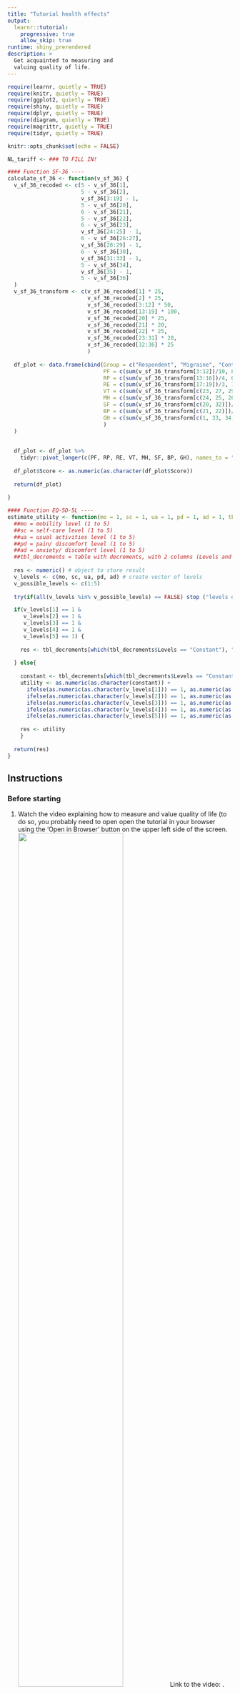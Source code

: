 ```yaml
---
title: "Tutorial health effects"
output: 
  learnr::tutorial:
    progressive: true
    allow_skip: true
runtime: shiny_prerendered
description: >
  Get acquainted to measuring and
  valuing quality of life.
---
```


```r
require(learnr, quietly = TRUE)
require(knitr, quietly = TRUE)
require(ggplot2, quietly = TRUE)
require(shiny, quietly = TRUE)
require(dplyr, quietly = TRUE)
require(diagram, quietly = TRUE)
require(magrittr, quietly = TRUE)
require(tidyr, quietly = TRUE)

knitr::opts_chunk$set(echo = FALSE)

NL_tariff <- ### TO FILL IN!

#### Function SF-36 ----
calculate_sf_36 <- function(v_sf_36) {
  v_sf_36_recoded <- c(5 - v_sf_36[1],
                       5 - v_sf_36[2],
                       v_sf_36[3:19] - 1,
                       5 - v_sf_36[20],
                       6 - v_sf_36[21],
                       5 - v_sf_36[22],
                       6 - v_sf_36[23],
                       v_sf_36[24:25] - 1,
                       6 - v_sf_36[26:27],
                       v_sf_36[28:29] - 1,
                       6 - v_sf_36[30],
                       v_sf_36[31:33] - 1,
                       5 - v_sf_36[34],
                       v_sf_36[35] - 1,
                       5 - v_sf_36[36]
  )
  v_sf_36_transform <- c(v_sf_36_recoded[1] * 25,
                         v_sf_36_recoded[2] * 25,
                         v_sf_36_recoded[3:12] * 50,
                         v_sf_36_recoded[13:19] * 100,
                         v_sf_36_recoded[20] * 25,
                         v_sf_36_recoded[21] * 20,
                         v_sf_36_recoded[22] * 25,
                         v_sf_36_recoded[23:31] * 20,
                         v_sf_36_recoded[32:36] * 25
                         )
  
  df_plot <- data.frame(cbind(Group = c("Respondent", "Migraine", "Control"),
                              PF = c(sum(v_sf_36_transform[3:12])/10, 84.8, 86.1),
                              RP = c(sum(v_sf_36_transform[13:16])/4, 63.3, 76.6),
                              RE = c(sum(v_sf_36_transform[17:19])/3, 75.1, 81.2),
                              VT = c(sum(v_sf_36_transform[c(23, 27, 29, 31)])/4, 61.5, 68),
                              MH = c(sum(v_sf_36_transform[c(24, 25, 26, 28, 30)])/5, 72.2, 76.8),
                              SF = c(sum(v_sf_36_transform[c(20, 32)])/2, 76.6, 84.7),
                              BP = c(sum(v_sf_36_transform[c(21, 22)])/2, 69.4, 81.6),
                              GH = c(sum(v_sf_36_transform[c(1, 33, 34, 35, 36)])/5, 66.4, 72)
                              )
  )
  
  
  df_plot <- df_plot %>% 
    tidyr::pivot_longer(c(PF, RP, RE, VT, MH, SF, BP, GH), names_to = "Domain", values_to = "Score")
  
  df_plot$Score <- as.numeric(as.character(df_plot$Score))
  
  return(df_plot)
  
}

#### Function EQ-5D-5L ----
estimate_utility <- function(mo = 1, sc = 1, ua = 1, pd = 1, ad = 1, tbl_decrements = NL_tariff){
  ##mo = mobility level (1 to 5)
  ##sc = self-care level (1 to 5)
  ##ua = usual activities level (1 to 5)
  ##pd = pain/ discomfort level (1 to 5)
  ##ad = anxiety/ discomfort level (1 to 5)
  ##tbl_decrements = table with decrements, with 2 columns (Levels and Decrements), order by category and levels
  
  res <- numeric() # object to store result
  v_levels <- c(mo, sc, ua, pd, ad) # create vector of levels
  v_possible_levels <- c(1:5)
 
  try(if(all(v_levels %in% v_possible_levels) == FALSE) stop ("levels different than 1 to 5"))

  if(v_levels[1] == 1 &
     v_levels[2] == 1 &
     v_levels[3] == 1 &
     v_levels[4] == 1 &
     v_levels[5] == 1) {
    
    res <- tbl_decrements[which(tbl_decrements$Levels == "Constant"), "Decrements"]
    
  } else{
    
    constant <- tbl_decrements[which(tbl_decrements$Levels == "Constant"), "Decrements"] # Constant when deviating from full health
    utility <- as.numeric(as.character(constant)) + 
      ifelse(as.numeric(as.character(v_levels[1])) == 1, as.numeric(as.character("0")), as.numeric(as.character(tbl_decrements[which(tbl_decrements$Levels == paste0("mo", v_levels[1])), "Decrements"]))) +
      ifelse(as.numeric(as.character(v_levels[2])) == 1, as.numeric(as.character("0")), as.numeric(as.character(tbl_decrements[which(tbl_decrements$Levels == paste0("sc", v_levels[2])), "Decrements"]))) +
      ifelse(as.numeric(as.character(v_levels[3])) == 1, as.numeric(as.character("0")), as.numeric(as.character(tbl_decrements[which(tbl_decrements$Levels == paste0("ua", v_levels[3])), "Decrements"]))) +
      ifelse(as.numeric(as.character(v_levels[4])) == 1, as.numeric(as.character("0")), as.numeric(as.character(tbl_decrements[which(tbl_decrements$Levels == paste0("pd", v_levels[4])), "Decrements"]))) +
      ifelse(as.numeric(as.character(v_levels[5])) == 1, as.numeric(as.character("0")), as.numeric(as.character(tbl_decrements[which(tbl_decrements$Levels == paste0("ad", v_levels[5])), "Decrements"]))) # apply decrements
    
    res <- utility
    }
  
  return(res)
}
```

## Instructions

### Before starting
1. Watch the video explaining how to measure and value quality of life (to do so, you probably need to open open the tutorial in your browser using the 'Open in Browser' button on the upper left side of the screen.  
![](){width="70%"}
Link to the video: .  

### Aims and instructions
The overall aim of this assignment is to get you acquainted with measuring and valuing quality of life using different instruments.  
**OF NOTE**: the solutions which are provided are one way to perform the calculations, you can obtain the same results using other fomula's. The last 'Hint' is always the solution of the assignment. Soultions can be copy/paste in the chunk as shown in the figures below. Once you have completed a code chunk, you can run it by pushing the 'Run code' button on the upper-right side of the chunk.  


```r
knitr::include_graphics("Tutorial_health_effects_files/images/Image_hint.png")
```

```r
knitr::include_graphics("Tutorial_health_effects_files/images/Image_solution.png")
```

[Link to figures](https://education.rstudio.com/blog/2020/05/learnr-for-remote/)

## SF-36
In this assignment you will experience what it is like to fill out the SF-36 Health Survey, a descriptive health-related quality of life instrument. You will start by filling in the SF-36 questionnaire. Subsequently you will enter your individual responses using the button below. These answers will automatically be rescored in the 8 sub-scales of the SF-36. Below a table and a graph will be drawn with your scores ('Respondent’). In these, the scores of a group of patients with migraine and a healthy control group are also displayed for comparison purposes.  
Instructions for completing the questionnaire: Please answer every question. Some questions may look like others, but each one is different. Please take the time to read and answer each question carefully by selecting in the description that best represents your health status.  
Your results are plotted in the graph below, in comparison with the results of a group of migraine patients (N = 340) and a control group of healthy individuals (N = 467).
```r
div(style = "display:inline-block",
    tags$div(class = "panel-heading", "1. In general, would you say your health is:"),
    radioButtons(inputId = "it_1",
                 label = NULL,
                 choices = list("Excellent" = 1, 
                                "Very good" = 2, 
                                "Good" = 3,
                                "Fair" = 4,
                                "Poor" = 5),
                 selected = 1),
    width = "350px")
div(style = "display:inline-block",
    tags$div(class = "panel-heading", "2. Compared to one year ago, how would you rate your health in general now?"),
    radioButtons(inputId = "it_2",
                 label = NULL,
                 choices = list("Much better now than a year ago" = 1, 
                                "Somewhat better now than a year ago" = 2, 
                                "About the same as one year ago" = 3,
                                "Somewhat worse now than one year ago" = 4,
                                "Much worse now than one year ago" = 5),
                 selected = 1),
    width = "350px")
tags$hr()
h4("3. The following items are about activities you might do during a typical day. Does your health now limit you in these activities? If so, how much?")
div(style = "display:inline-block",
    tags$div(class = "panel-heading", "3.a. Vigorous activities, such as running, lifting heavy objects, participating in strenuous sports."),
    radioButtons(inputId = "it_3a",
             label = NULL,
             choices = list("Yes, limited a lot." = 1, 
                            "Yes, limited a little." = 2, 
                            "No, not limited at all." = 3),
             selected = 3),
    width = "350px")
div(style = "display:inline-block",
    tags$div(class = "panel-heading", "3.b. Moderate activities, such as moving a table, pushing a vacuum cleaner, bowling, or playing golf?"),
    radioButtons(inputId = "it_3b",
             label = NULL,
             choices = list("Yes, limited a lot." = 1, 
                            "Yes, limited a little." = 2, 
                            "No, not limited at all." = 3),
             selected = 3),
    width = "350px")
div(style = "display:inline-block",
    tags$div(class = "panel-heading", "3.c. Lifting or carrying groceries."),
    radioButtons(inputId = "it_3c",
             label = NULL,
             choices = list("Yes, limited a lot." = 1, 
                            "Yes, limited a little." = 2, 
                            "No, not limited at all." = 3),
             selected = 3),
    width = "350px"
)
div(style = "display:inline-block",
    tags$div(class = "panel-heading", "3.d. Climbing several flights of stairs."),
    radioButtons(inputId = "it_3d",
             label = NULL,
             choices = list("Yes, limited a lot." = 1, 
                            "Yes, limited a little." = 2, 
                            "No, not limited at all." = 3),
             selected = 3),
    width = "350px")
div(style = "display:inline-block",
    tags$div(class = "panel-heading", "3.e. Climbing one flight of stairs."),
    radioButtons(inputId = "it_3e",
             label = NULL,
             choices = list("Yes, limited a lot." = 1, 
                            "Yes, limited a little." = 2, 
                            "No, not limited at all." = 3),
             selected = 3),
    width = "350px")
div(style = "display:inline-block",
    tags$div(class = "panel-heading", "3.f. Bending, kneeling or stooping."),
    radioButtons(inputId = "it_3f",
             label = NULL,
             choices = list("Yes, limited a lot." = 1, 
                            "Yes, limited a little." = 2, 
                            "No, not limited at all." = 3),
             selected = 3),
    width = "350px")
div(style = "display:inline-block",
    tags$div(class = "panel-heading", "3.g. Walking more than one mile."),
    radioButtons(inputId = "it_3g",
             label = NULL,
             choices = list("Yes, limited a lot." = 1, 
                            "Yes, limited a little." = 2, 
                            "No, not limited at all." = 3),
             selected = 3),
    width = "350px")
div(style = "display:inline-block",
    tags$div(class = "panel-heading", "3.h. Walking several blocks."),
    radioButtons(inputId = "it_3h",
             label = NULL,
             choices = list("Yes, limited a lot." = 1, 
                            "Yes, limited a little." = 2, 
                            "No, not limited at all." = 3),
             selected = 3),
    width = "350px")
div(style = "display:inline-block",
    tags$div(class = "panel-heading", "3.i. Walking one block."),
    radioButtons(inputId = "it_3i",
             label = NULL,
             choices = list("Yes, limited a lot." = 1, 
                            "Yes, limited a little." = 2, 
                            "No, not limited at all." = 3),
             selected = 3),
    width = "350px")
div(style = "display:inline-block",
    tags$div(class = "panel-heading", "3.j. Bathing or dressing yourself."),
    radioButtons(inputId = "it_3j",
                 label = NULL,
                 choices = list("Yes, limited a lot." = 1, 
                                "Yes, limited a little." = 2, 
                                "No, not limited at all." = 3),
                 selected = 3),
    width = "350px")
tags$hr()
h4("4. During the past 4 weeks, have you had any of the following problems with your work or other regular daily activities as a result of your physical health?")
div(style = "display:inline-block",
    tags$div(class = "panel-heading", "4.a. Cut down the amount of time you spent on work or other activities?"),
    radioButtons(inputId = "it_4a",
                 label = NULL,
                 choices = list("Yes" = 1, 
                                "No" = 2),
                 selected = 2),
    width = "250px")
div(style = "display:inline-block",
    tags$div(class = "panel-heading", "4.b. Accomplished less than you would like?"),
    radioButtons(inputId = "it_4b",
                 label = NULL,
                 choices = list("Yes" = 1, 
                                "No" = 2),
                 selected = 2),
    width = "250px")
div(style = "display:inline-block",
    tags$div(class = "panel-heading", "4.c. Were limited in the kind of work or other activities"),
    radioButtons(inputId = "it_4c",
                 label = NULL,
                 choices = list("Yes" = 1, 
                                "No" = 2),
                 selected = 2),
    width = "250px")
div(style = "display:inline-block",
    tags$div(class = "panel-heading", "4.d. Had difficulty performing the work or other activities",
             tags$br(),
             "(for example, it took extra time)"),
    radioButtons(inputId = "it_4d",
                 label = NULL,
                 choices = list("Yes" = 1, 
                                "No" = 2),
                 selected = 2),
    width = "250px")
tags$hr()
h4("5. During the past 4 weeks, have you had any of the following problems with your work or other regular daily activities as a result of any emotional problems (such as feeling depressed or anxious)?")
div(style = "display:inline-block",
    tags$div(class = "panel-heading", "5.a. Cut down the amount of time you spent on work or other activities?"),
    radioButtons(inputId = "it_5a",
                 label = NULL,
                 choices = list("Yes" = 1, 
                                "No" = 2),
                 selected = 2),
    width = "250px")
div(style = "display:inline-block",
    tags$div(class = "panel-heading", "5b. Accomplished less than you would like?"),
    radioButtons(inputId = "it_5b",
                 label = NULL,
                 choices = list("Yes" = 1, 
                                "No" = 2),
                 selected = 2),
    width = "250px")
div(style = "display:inline-block",                            
    tags$div(class = "panel-heading", "5.c. Didn't do work or other activities as carefully as usual"),
    radioButtons(inputId = "it_5c",
                 label = NULL,
                 choices = list("Yes" = 1, 
                                "No" = 2),
                 selected = 2),
    width = "250px")
tags$hr()
div(style = "display:inline-block",
    tags$div(class = "panel-heading", 
             "6. During the past 4 weeks, to what extent has your physical health",
             tags$br(), 
             "or emotional problems interfered with your normal social activities",
             tags$br(),
             "with family, friends, neighbors, or groups?"),
    radioButtons(inputId = "it_6",
                 label = NULL,
                 choices = list("Not at all" = 1, 
                                "Slightly" = 2, 
                                "Moderately" = 3,
                                "Quite a bit" = 4,
                                "Extremely" = 5),
                 selected = 1),
    width = "350px")
div(style = "display:inline-block",
    tags$div(class = "panel-heading", "7. How much bodily pain have you had during the past 4 weeks?"),
    radioButtons(inputId = "it_7",
                 label = NULL,
                 choices = list("Not at all" = 1, 
                                "Slightly" = 2, 
                                "Moderately" = 3,
                                "Quite a bit" = 4,
                                "Extremely" = 5),
                 selected = 1),
    width = "350px")
div(style = "display:inline-block",
    tags$div(class = "panel-heading", "8. During the past 4 weeks, how much did pain interfere with your normal work (including both work outside the home and housework)?"),
    radioButtons(inputId = "it_8",
                 label = NULL,
                 choices = list("Not at all" = 1, 
                                "Slightly" = 2, 
                                "Moderately" = 3,
                                "Quite a bit" = 4,
                                "Extremely" = 5),
                 selected = 1),
    width = "350px")
tags$hr()
h4("9. These questions are about how you feel and how things have been with you during the past 4 weeks. For each question, please give the one answer that comes closest to the way you have been feeling. How much of the time during the past 4 weeks.")
div(style = "display:inline-block",
    tags$div(class = "panel-heading", "9.a. did you feel full of pep?"),
    radioButtons(inputId = "it_9a",
                 label = NULL,
                 choices = list("Almost all the time" = 1, 
                                "Most of the time" = 2, 
                                "A good bit of the time" = 3,
                                "Some of the time" = 4,
                                "A little bit of the time" = 5,
                                "None of the time" = 6),
                 selected = 1),
    width = "250px")
div(style = "display:inline-block",
    tags$div(class = "panel-heading", "9.b. have you been a very nervous person?"),
    radioButtons(inputId = "it_9b",
                 label = NULL,
                 choices = list("Almost all the time" = 1, 
                                "Most of the time" = 2, 
                                "A good bit of the time" = 3,
                                "Some of the time" = 4,
                                "A little bit of the time" = 5,
                                "None of the time" = 6),
                 selected = 6),
    width = "250px")
div(style = "display:inline-block",
    tags$div(class = "panel-heading", "9.c. have you felt so down in the dumps nothing could cheer you up?"),
    radioButtons(inputId = "it_9c",
                 label = NULL,
                 choices = list("Almost all the time" = 1, 
                                "Most of the time" = 2, 
                                "A good bit of the time" = 3,
                                "Some of the time" = 4,
                                "A little bit of the time" = 5,
                                "None of the time" = 6),
                 selected = 6),
    width = "250px")
div(style = "display:inline-block",
    tags$div(class = "panel-heading", "d. have you felt calm and peaceful?"),
    radioButtons(inputId = "it_9d",
                 label = NULL,
                 choices = list("Almost all the time" = 1, 
                                "Most of the time" = 2, 
                                "A good bit of the time" = 3,
                                "Some of the time" = 4,
                                "A little bit of the time" = 5,
                                "None of the time" = 6),
                 selected = 1),
    width = "250px")
div(style = "display:inline-block",
    tags$div(class = "panel-heading", "9.e. did you have a lot of energy?"),
    radioButtons(inputId = "it_9e",
                 label = NULL,
                 choices = list("Almost all the time" = 1, 
                                "Most of the time" = 2, 
                                "A good bit of the time" = 3,
                                "Some of the time" = 4,
                                "A little bit of the time" = 5,
                                "None of the time" = 6),
                 selected = 1),
    width = "250px")
div(style = "display:inline-block",
    tags$div(class = "panel-heading", "9.f. have you felt downhearted and blue?"),
    radioButtons(inputId = "it_9f",
                 label = NULL,
                 choices = list("Almost all the time" = 1, 
                                "Most of the time" = 2, 
                                "A good bit of the time" = 3,
                                "Some of the time" = 4,
                                "A little bit of the time" = 5,
                                "None of the time" = 6),
                 selected = 6),
    width = "250px")
div(style = "display:inline-block",
    tags$div(class = "panel-heading", "9.g. did you feel worn out?"),
    radioButtons(inputId = "it_9g",
                 label = NULL,
                 choices = list("Almost all the time" = 1, 
                                "Most of the time" = 2, 
                                "A good bit of the time" = 3,
                                "Some of the time" = 4,
                                "A little bit of the time" = 5,
                                "None of the time" = 6),
                 selected = 6),
    width = "250px")
div(style = "display:inline-block",
    tags$div(class = "panel-heading", "9.h. have you been a happy person?"),
    radioButtons(inputId = "it_9h",
                 label = NULL,
                 choices = list("Almost all the time" = 1, 
                                "Most of the time" = 2, 
                                "A good bit of the time" = 3,
                                "Some of the time" = 4,
                                "A little bit of the time" = 5,
                                "None of the time" = 6),
                 selected = 1),
    width = "250px")
div(style = "display:inline-block",
    tags$div(class = "panel-heading", "9.i. did you feel tired?"),
    radioButtons(inputId = "it_9i",
             label = NULL,
             choices = list("Almost all the time" = 1, 
                            "Most of the time" = 2, 
                            "A good bit of the time" = 3,
                            "Some of the time" = 4,
                            "A little bit of the time" = 5,
                            "None of the time" = 6),
             selected = 6),
    width = "250px")
tags$hr()
div(style = "display:inline-block",
    tags$div(class = "panel-heading", "10. During the past 4 weeks, how much of the time has your physical health or emotional problems interfered with your social activities (like visiting friends, relatives, etc.)?"),
    radioButtons(inputId = "it_10",
                 label = NULL,
                 choices = list("Almost all the time" = 1, 
                                "Most of the time" = 2,
                                "Some of the time" = 3,
                                "A little bit of the time" = 4,
                                "None of the time" = 5),
                 selected = 5),
    width = "350px")
tags$hr()
h4("How TRUE or FALSE is each of the following statements for you?")
div(style = "display:inline-block",
    tags$div(class = "panel-heading", "a. I seem to get sick a little easier than other people"),
    radioButtons(inputId = "it_11a",
                 label = NULL,
                 choices = list("Definitely true" = 1, 
                                "Mostly true" = 2, 
                                "Don't know" = 3,
                                "Moslty false" = 4,
                                "False" = 5),
                selected = 5),
    width = "250px")
div(style = "display:inline-block",
    tags$div(class = "panel-heading", "b. I am as healthy as anybody I know"),
    radioButtons(inputId = "it_11b",
                 label = NULL,
                 choices = list("Definitely true" = 1, 
                                "Mostly true" = 2, 
                                "Don't know" = 3,
                                "Moslty false" = 4,
                                "False" = 5),
                selected = 1),
    width = "250px")
div(style = "display:inline-block",
    tags$div(class = "panel-heading", "c. I expect my health to get worse"),
    radioButtons(inputId = "it_11c",
                 label = NULL,
                 choices = list("Definitely true" = 1, 
                                "Mostly true" = 2, 
                                "Don't know" = 3,
                                "Moslty false" = 4,
                                "False" = 5),
                selected = 5),
    width = "250px")
div(style = "display:inline-block",
    tags$div(class = "panel-heading", "d. My health is excellent"),
    radioButtons(inputId = "it_11d",
                 label = NULL,
                 choices = list("Definitely true" = 1, 
                                "Mostly true" = 2, 
                                "Don't know" = 3,
                                "Moslty false" = 4,
                                "False" = 5),
                selected = 1),
    width = "250px")
tags$hr()
h2("SF-36 results")
plotOutput("SF_36_calc")
tableOutput("SF_36_calc2")
```

A score of 100 indicates no impairment in the specific domain.  
Abreviation of the domains  
BP = Bodily Pain  
GH = General Health  
MH = Mental Health  
PF = Physical Performance  
RE = Role Emotional  
RP = Role Performance  
SF = Social Functioning  
VT = Vitality  

```r
output$SF_36_calc <- renderPlot({
  
  v_resp_sf36 <- c(as.numeric(as.character(input$it_1)),
                   as.numeric(as.character(input$it_2)),
                   as.numeric(as.character(input$it_3a)), 
                   as.numeric(as.character(input$it_3b)),
                   as.numeric(as.character(input$it_3c)),
                   as.numeric(as.character(input$it_3d)),
                   as.numeric(as.character(input$it_3e)), 
                   as.numeric(as.character(input$it_3f)),
                   as.numeric(as.character(input$it_3g)),
                   as.numeric(as.character(input$it_3h)),
                   as.numeric(as.character(input$it_3i)), 
                   as.numeric(as.character(input$it_3j)),
                   as.numeric(as.character(input$it_4a)),
                   as.numeric(as.character(input$it_4b)),
                   as.numeric(as.character(input$it_4c)), 
                   as.numeric(as.character(input$it_4d)),
                   as.numeric(as.character(input$it_5a)),
                   as.numeric(as.character(input$it_5b)),
                   as.numeric(as.character(input$it_5c)), 
                   as.numeric(as.character(input$it_6)),
                   as.numeric(as.character(input$it_7)),
                   as.numeric(as.character(input$it_8)),
                   as.numeric(as.character(input$it_9a)), 
                   as.numeric(as.character(input$it_9b)),
                   as.numeric(as.character(input$it_9c)),
                   as.numeric(as.character(input$it_9d)),
                   as.numeric(as.character(input$it_9e)), 
                   as.numeric(as.character(input$it_9f)),
                   as.numeric(as.character(input$it_9g)),
                   as.numeric(as.character(input$it_9h)),
                   as.numeric(as.character(input$it_9i)), 
                   as.numeric(as.character(input$it_10)),
                   as.numeric(as.character(input$it_11a)),
                   as.numeric(as.character(input$it_11b)),
                   as.numeric(as.character(input$it_11c)), 
                   as.numeric(as.character(input$it_11d))
                   )
  
  df_plot <- calculate_sf_36(v_resp_sf36)
  
  ggplot(data = df_plot, aes(x = Domain, y = Score, group = Group, color = Group)) +
    geom_line() +
    ylim(0, 100) +
    theme_bw()
}
)

output$SF_36_calc2 <- renderTable({
  
  v_resp_sf36 <- c(as.numeric(as.character(input$it_1)),
                   as.numeric(as.character(input$it_2)),
                   as.numeric(as.character(input$it_3a)), 
                   as.numeric(as.character(input$it_3b)),
                   as.numeric(as.character(input$it_3c)),
                   as.numeric(as.character(input$it_3d)),
                   as.numeric(as.character(input$it_3e)), 
                   as.numeric(as.character(input$it_3f)),
                   as.numeric(as.character(input$it_3g)),
                   as.numeric(as.character(input$it_3h)),
                   as.numeric(as.character(input$it_3i)), 
                   as.numeric(as.character(input$it_3j)),
                   as.numeric(as.character(input$it_4a)),
                   as.numeric(as.character(input$it_4b)),
                   as.numeric(as.character(input$it_4c)), 
                   as.numeric(as.character(input$it_4d)),
                   as.numeric(as.character(input$it_5a)),
                   as.numeric(as.character(input$it_5b)),
                   as.numeric(as.character(input$it_5c)), 
                   as.numeric(as.character(input$it_6)),
                   as.numeric(as.character(input$it_7)),
                   as.numeric(as.character(input$it_8)),
                   as.numeric(as.character(input$it_9a)), 
                   as.numeric(as.character(input$it_9b)),
                   as.numeric(as.character(input$it_9c)),
                   as.numeric(as.character(input$it_9d)),
                   as.numeric(as.character(input$it_9e)), 
                   as.numeric(as.character(input$it_9f)),
                   as.numeric(as.character(input$it_9g)),
                   as.numeric(as.character(input$it_9h)),
                   as.numeric(as.character(input$it_9i)), 
                   as.numeric(as.character(input$it_10)),
                   as.numeric(as.character(input$it_11a)),
                   as.numeric(as.character(input$it_11b)),
                   as.numeric(as.character(input$it_11c)), 
                   as.numeric(as.character(input$it_11d))
  )
  
  df_plot <- calculate_sf_36(v_resp_sf36)
  df_plot
}
)
```

### Questions
```r
textInput("sf36_1", "How do you feel about this result? Did you expect to score higher or lower? and why?")
quiz(
  question("Given these results, can you express your quality of life in a single numeric value (i.e. a utility value)?",
           answer("Yes"),
           answer("No", correct = TRUE)
  )
)
textInput("sf36_2", "Explain why (not)")
```

### Answers
The first answer is your own interpretation of these results. Concerning the second, you cannot express the results of teh SF-36 in a utility value. You cannot add your results in the different domains to obtain a utility values for instance. Conversely, the results of the EQ-5D and SF-6D can be expressed in a single numeric value (also called a utility value). This is what we will do in a following assignment using the EQ-5D-5L.  

